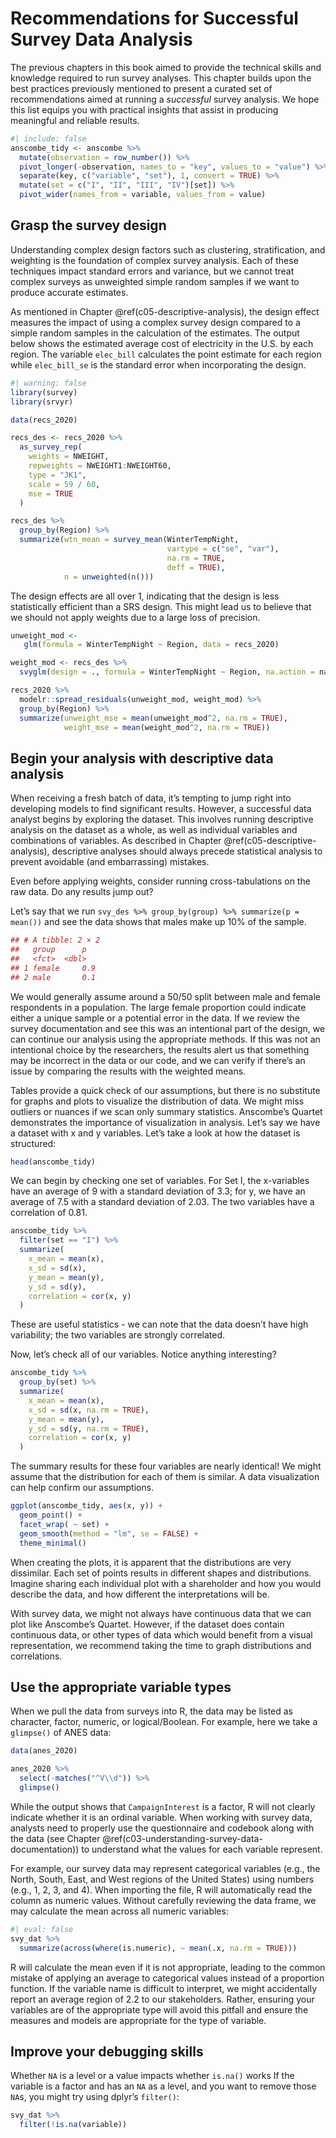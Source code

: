 # Recommendations for Successful Survey Data Analysis {#c12-pitfalls}

The previous chapters in this book aimed to provide the technical skills and knowledge required to run survey analyses. This chapter builds upon the best practices previously mentioned to present a curated set of recommendations aimed at running a *successful* survey analysis. We hope this list equips you with practical insights that assist in producing meaningful and reliable results.

```r
#| include: false
anscombe_tidy <- anscombe %>%
  mutate(observation = row_number()) %>%
  pivot_longer(-observation, names_to = "key", values_to = "value") %>%
  separate(key, c("variable", "set"), 1, convert = TRUE) %>%
  mutate(set = c("I", "II", "III", "IV")[set]) %>%
  pivot_wider(names_from = variable, values_from = value)
```

## Grasp the survey design

Understanding complex design factors such as clustering, stratification, and weighting is the foundation of complex survey analysis. Each of these techniques impact standard errors and variance, but we cannot treat complex surveys as unweighted simple random samples if we want to produce accurate estimates. 

As mentioned in Chapter \@ref(c05-descriptive-analysis), the design effect measures the impact of using a complex survey design compared to a simple random samples in the calculation of the estimates. The output below shows the estimated average cost of electricity in the U.S. by each region. The variable `elec_bill` calculates the point estimate for each region while `elec_bill_se` is the standard error when incorporating the design.

```r
#| warning: false
library(survey)
library(srvyr)

data(recs_2020)

recs_des <- recs_2020 %>%
  as_survey_rep(
    weights = NWEIGHT,
    repweights = NWEIGHT1:NWEIGHT60,
    type = "JK1",
    scale = 59 / 60,
    mse = TRUE
  )

recs_des %>%
  group_by(Region) %>%
  summarize(wtn_mean = survey_mean(WinterTempNight, 
                                   vartype = c("se", "var"),
                                   na.rm = TRUE, 
                                   deff = TRUE),
            n = unweighted(n()))
```

The design effects are all over 1, indicating that the design is less statistically efficient than a SRS design. This might lead us to believe that we should not apply weights due to a large loss of precision.

```r
unweight_mod <- 
   glm(formula = WinterTempNight ~ Region, data = recs_2020)

weight_mod <- recs_des %>%
  svyglm(design = ., formula = WinterTempNight ~ Region, na.action = na.omit)

recs_2020 %>% 
  modelr::spread_residuals(unweight_mod, weight_mod) %>% 
  group_by(Region) %>% 
  summarize(unweight_mse = mean(unweight_mod^2, na.rm = TRUE),
            weight_mse = mean(weight_mod^2, na.rm = TRUE))
```


<!-- https://sru.soc.surrey.ac.uk/SRU43.html -->

## Begin your analysis with descriptive data analysis

When receiving a fresh batch of data, it's tempting to jump right into developing models to find significant results. However, a successful data analyst begins by exploring the dataset. This involves running descriptive analysis on the dataset as a whole, as well as individual variables and combinations of variables. As described in Chapter \@ref(c05-descriptive-analysis), descriptive analyses should always precede statistical analysis to prevent avoidable (and embarrassing) mistakes.

Even before applying weights, consider running cross-tabulations on the raw data. Do any results jump out?

Let’s say that we run `svy_des %>% group_by(group) %>% summarize(p = mean())` and see the data shows that males make up 10% of the sample.

```r
## # A tibble: 2 × 2
##   group    	p
##   <fct> 	<dbl>
## 1 female  	0.9
## 2 male    	0.1
```

We would generally assume around a 50/50 split between male and female respondents in a population. The large female proportion could indicate either a unique sample or a potential error in the data. If we review the survey documentation and see this was an intentional part of the design, we can continue our analysis using the appropriate methods. If this was not an intentional choice by the researchers, the results alert us that something may be incorrect in the data or our code, and we can verify if there's an issue by comparing the results with the weighted means.

Tables provide a quick check of our assumptions, but there is no substitute for graphs and plots to visualize the distribution of data. We might miss outliers or nuances if we scan only summary statistics. Anscombe's Quartet demonstrates the importance of visualization in analysis. Let's say we have a dataset with x and y variables. Let's take a look at how the dataset is structured:

```r
head(anscombe_tidy)
```

We can begin by checking one set of variables. For Set I, the x-variables have an average of 9 with a standard deviation of 3.3; for y, we have an average of 7.5 with a standard deviation of 2.03. The two variables have a correlation of 0.81.

```r
anscombe_tidy %>% 
  filter(set == "I") %>% 
  summarize(
    x_mean = mean(x),
    x_sd = sd(x),
    y_mean = mean(y),
    y_sd = sd(y),
    correlation = cor(x, y)
  )
```

These are useful statistics - we can note that the data doesn't have high variability; the two variables are strongly correlated.

Now, let's check all of our variables. Notice anything interesting?

```r
anscombe_tidy %>% 
  group_by(set) %>%
  summarize(
    x_mean = mean(x),
    x_sd = sd(x, na.rm = TRUE),
    y_mean = mean(y),
    y_sd = sd(y, na.rm = TRUE),
    correlation = cor(x, y)
  )
```

The summary results for these four variables are nearly identical! We might assume that the distribution for each of them is similar. A data visualization can help confirm our assumptions.

```r
ggplot(anscombe_tidy, aes(x, y)) +
  geom_point() +
  facet_wrap( ~ set) +
  geom_smooth(method = "lm", se = FALSE) +
  theme_minimal()
```

When creating the plots, it is apparent that the distributions are very dissimilar. Each set of points results in different shapes and distributions. Imagine sharing each individual plot with a shareholder and how you would describe the data, and how different the interpretations will be.

With survey data, we might not always have continuous data that we can plot like Anscombe's Quartet. However, if the dataset does contain continuous data, or other types of data which would benefit from a visual representation, we recommend taking the time to graph distributions and correlations.

## Use the appropriate variable types

When we pull the data from surveys into R, the data may be listed as character, factor, numeric, or logical/Boolean. For example, here we take a `glimpse()` of ANES data:

```r
data(anes_2020)

anes_2020 %>%
  select(-matches("^V\\d")) %>%
  glimpse()
```

While the output shows that `CampaignInterest` is a factor, R will not clearly indicate whether it is an ordinal variable. When working with survey data, analysts need to properly use the questionnaire and codebook along with the data (see Chapter \@ref(c03-understanding-survey-data-documentation)) to understand what the values for each variable represent.

For example, our survey data may represent categorical variables (e.g., the North, South, East, and West regions of the United States) using numbers (e.g., 1, 2, 3, and 4). When importing the file, R will automatically read the column as numeric values. Without carefully reviewing the data frame, we may calculate the mean across all numeric variables:

```r
#| eval: false
svy_dat %>%
  summarize(across(where(is.numeric), ~ mean(.x, na.rm = TRUE)))
```

R will calculate the mean even if it is not appropriate, leading to the common mistake of applying an average to categorical values instead of a proportion function. If the variable name is difficult to interpret, we might accidentally report an average region of 2.2 to our stakeholders. Rather, ensuring your variables are of the appropriate type will avoid this pitfall and ensure the measures and models are appropriate for the type of variable.

## Improve your debugging skills

Whether `NA` is a level or a value impacts whether `is.na()` works
If the variable is a factor and has an `NA` as a level, and you want to remove those `NA`s, you might try using dplyr's `filter()`:

```r
svy_dat %>% 
  filter(!is.na(variable))
```

